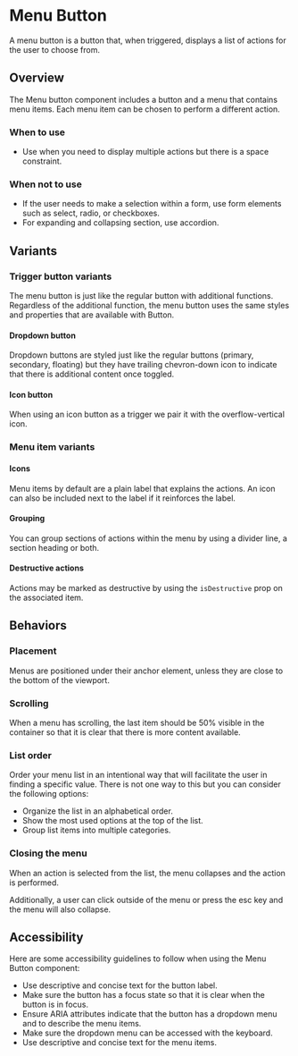 
<Meta anchor />

# Menu Button

A menu button is a button that, when triggered, displays a list of actions for the user to choose from.

## Overview

The Menu button component includes a button and a menu that contains menu items. Each menu item can be chosen to perform a different action.

### When to use

- Use when you need to display multiple actions but there is a space constraint.

### When not to use

- If the user needs to make a selection within a form, use form elements such as select, radio, or checkboxes.
- For expanding and collapsing section, use accordion.

<Canvas>
  <Story id="mui-components-menu-button--simple" />
</Canvas>

## Variants

### Trigger button variants

The menu button is just like the regular button with additional functions. Regardless of the additional function, the menu button uses the same styles and properties that are available with Button.

#### Dropdown button

Dropdown buttons are styled just like the regular buttons (primary, secondary, floating) but they have trailing chevron-down icon to indicate that there is additional content once toggled.

<Canvas>
  <Story id="mui-components-menu-button--button-variant" />
</Canvas>

#### Icon button

When using an icon button as a trigger we pair it with the overflow-vertical icon.

<Canvas>
  <Story id="mui-components-menu-button--icon-button" />
</Canvas>

### Menu item variants

#### Icons

Menu items by default are a plain label that explains the actions. An icon can also be included next to the label if it reinforces the label.

<Canvas>
  <Story id="mui-components-menu-button--action-icons" />
</Canvas>

#### Grouping

You can group sections of actions within the menu by using a divider line, a section heading or both.

<Canvas>
  <Story id="mui-components-menu-button--groupings" />
</Canvas>

#### Destructive actions

Actions may be marked as destructive by using the `isDestructive` prop on the associated item.

<Canvas>
  <Story id="mui-components-menu-button--with-destructive" />
</Canvas>

## Behaviors

### Placement

Menus are positioned under their anchor element, unless they are close to the bottom of the viewport.

### Scrolling

When a menu has scrolling, the last item should be 50% visible in the container so that it is clear that there is more content available.

### List order

Order your menu list in an intentional way that will facilitate the user in finding a specific value. There is not one way to this but you can consider the following options:

- Organize the list in an alphabetical order.
- Show the most used options at the top of the list.
- Group list items into multiple categories.

### Closing the menu

When an action is selected from the list, the menu collapses and the action is performed.

Additionally, a user can click outside of the menu or press the esc key and the menu will also collapse.

## Accessibility

Here are some accessibility guidelines to follow when using the Menu Button component:

- Use descriptive and concise text for the button label.
- Make sure the button has a focus state so that it is clear when the button is in focus.
- Ensure ARIA attributes indicate that the button has a dropdown menu and to describe the menu items.
- Make sure the dropdown menu can be accessed with the keyboard.
- Use descriptive and concise text for the menu items.
